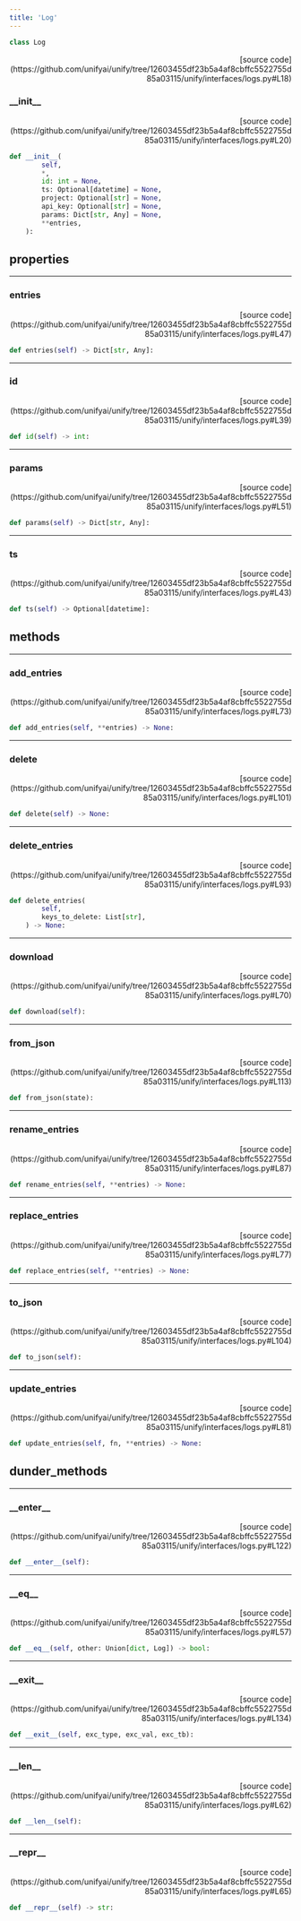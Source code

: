 ```yaml
---
title: 'Log'
---
```


```python
class Log
```

<p align="right">[source code](https://github.com/unifyai/unify/tree/12603455df23b5a4af8cbffc5522755d85a03115/unify/interfaces/logs.py#L18)</p>



### \_\_init\_\_

<p align="right">[source code](https://github.com/unifyai/unify/tree/12603455df23b5a4af8cbffc5522755d85a03115/unify/interfaces/logs.py#L20)</p>

```python
def __init__(
        self,
        *,
        id: int = None,
        ts: Optional[datetime] = None,
        project: Optional[str] = None,
        api_key: Optional[str] = None,
        params: Dict[str, Any] = None,
        **entries,
    ):
```



## properties

---

### entries

<p align="right">[source code](https://github.com/unifyai/unify/tree/12603455df23b5a4af8cbffc5522755d85a03115/unify/interfaces/logs.py#L47)</p>

```python
def entries(self) -> Dict[str, Any]:
```



---

### id

<p align="right">[source code](https://github.com/unifyai/unify/tree/12603455df23b5a4af8cbffc5522755d85a03115/unify/interfaces/logs.py#L39)</p>

```python
def id(self) -> int:
```



---

### params

<p align="right">[source code](https://github.com/unifyai/unify/tree/12603455df23b5a4af8cbffc5522755d85a03115/unify/interfaces/logs.py#L51)</p>

```python
def params(self) -> Dict[str, Any]:
```



---

### ts

<p align="right">[source code](https://github.com/unifyai/unify/tree/12603455df23b5a4af8cbffc5522755d85a03115/unify/interfaces/logs.py#L43)</p>

```python
def ts(self) -> Optional[datetime]:
```



## methods

---

### add\_entries

<p align="right">[source code](https://github.com/unifyai/unify/tree/12603455df23b5a4af8cbffc5522755d85a03115/unify/interfaces/logs.py#L73)</p>

```python
def add_entries(self, **entries) -> None:
```



---

### delete

<p align="right">[source code](https://github.com/unifyai/unify/tree/12603455df23b5a4af8cbffc5522755d85a03115/unify/interfaces/logs.py#L101)</p>

```python
def delete(self) -> None:
```



---

### delete\_entries

<p align="right">[source code](https://github.com/unifyai/unify/tree/12603455df23b5a4af8cbffc5522755d85a03115/unify/interfaces/logs.py#L93)</p>

```python
def delete_entries(
        self,
        keys_to_delete: List[str],
    ) -> None:
```



---

### download

<p align="right">[source code](https://github.com/unifyai/unify/tree/12603455df23b5a4af8cbffc5522755d85a03115/unify/interfaces/logs.py#L70)</p>

```python
def download(self):
```



---

### from\_json

<p align="right">[source code](https://github.com/unifyai/unify/tree/12603455df23b5a4af8cbffc5522755d85a03115/unify/interfaces/logs.py#L113)</p>

```python
def from_json(state):
```



---

### rename\_entries

<p align="right">[source code](https://github.com/unifyai/unify/tree/12603455df23b5a4af8cbffc5522755d85a03115/unify/interfaces/logs.py#L87)</p>

```python
def rename_entries(self, **entries) -> None:
```



---

### replace\_entries

<p align="right">[source code](https://github.com/unifyai/unify/tree/12603455df23b5a4af8cbffc5522755d85a03115/unify/interfaces/logs.py#L77)</p>

```python
def replace_entries(self, **entries) -> None:
```



---

### to\_json

<p align="right">[source code](https://github.com/unifyai/unify/tree/12603455df23b5a4af8cbffc5522755d85a03115/unify/interfaces/logs.py#L104)</p>

```python
def to_json(self):
```



---

### update\_entries

<p align="right">[source code](https://github.com/unifyai/unify/tree/12603455df23b5a4af8cbffc5522755d85a03115/unify/interfaces/logs.py#L81)</p>

```python
def update_entries(self, fn, **entries) -> None:
```



## dunder_methods

---

### \_\_enter\_\_

<p align="right">[source code](https://github.com/unifyai/unify/tree/12603455df23b5a4af8cbffc5522755d85a03115/unify/interfaces/logs.py#L122)</p>

```python
def __enter__(self):
```



---

### \_\_eq\_\_

<p align="right">[source code](https://github.com/unifyai/unify/tree/12603455df23b5a4af8cbffc5522755d85a03115/unify/interfaces/logs.py#L57)</p>

```python
def __eq__(self, other: Union[dict, Log]) -> bool:
```



---

### \_\_exit\_\_

<p align="right">[source code](https://github.com/unifyai/unify/tree/12603455df23b5a4af8cbffc5522755d85a03115/unify/interfaces/logs.py#L134)</p>

```python
def __exit__(self, exc_type, exc_val, exc_tb):
```



---

### \_\_len\_\_

<p align="right">[source code](https://github.com/unifyai/unify/tree/12603455df23b5a4af8cbffc5522755d85a03115/unify/interfaces/logs.py#L62)</p>

```python
def __len__(self):
```



---

### \_\_repr\_\_

<p align="right">[source code](https://github.com/unifyai/unify/tree/12603455df23b5a4af8cbffc5522755d85a03115/unify/interfaces/logs.py#L65)</p>

```python
def __repr__(self) -> str:
```

